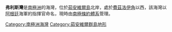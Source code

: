 {{unreferenced|time=2013-10-27T05:35:29+00:00}}
{{coord|63|12|S|55|10|W|source:GNIS|display=title}}

'''弗利斯灣'''是[[南極洲|南極洲]]的海灣，位於[[茹安維爾島|茹安維爾島]]北岸，處於[[費茲洛伊角|費茲洛伊角]]以西，該海灣以[[阿根廷|阿根廷]]海軍的指揮官命名，現時由[[南極條約體系|南極條約體系]]管理。

{{DEFAULTSORT:Fliess Bay}}
[[Category:南極洲海灣|Category:南極洲海灣]]
[[Category:茹安維爾群島地形|Category:茹安維爾群島地形]]

{{JoinvilleIsland-geo-stub}}